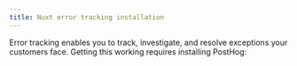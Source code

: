 ```yaml
---
title: Nuxt error tracking installation
---
```



Error tracking enables you to track, investigate, and resolve exceptions your customers face. Getting this working requires installing PostHog:

<NuxtErrorTracking /> 